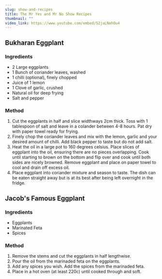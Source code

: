 ```yaml
---
slug: show-and-recipes
title: The Mr Yes and Mr No Show Recipes
thumbnail: ""
video_link: https://www.youtube.com/embed/52jaLNehOu4
---
```

## Bukharan Eggplant

### Ingredients

* 2 Large eggplants
* 1 Bunch of coriander leaves, washed
* 1 chilli (optional), finely chopped
* Juice of 1 lemon
* 1 Clove of garlic, crushed
* Natural oil for deep frying
* Salt and pepper

### Method

1. Cut the eggplants in half and slice widthways 2cm thick. Toss with 1 tablespoon of salt and leave in a colander between 4-8 hours. Pat dry with paper towel ready for frying.
2. Finely chop the coriander leaves and mix with the lemon, garlic and your desired amount of chilli. Add black pepper to taste but do not add salt.
3. Heat the oil in a large pot to 160 degrees celsius. Place slices of eggplant into the oil, ensuring there are no pieces overlapping. Cook until starting to brown on the bottom and flip over and cook until both sides are nicely browned. Remove eggplant and place on paper towel to cool and drain off excess oil.
4. Place eggplant into coriander mixture and season to taste. The dish can be eaten straight away but is at its best after being left overnight in the fridge.

## Jacob's Famous Eggplant

### Ingredients

* Eggplants
* Marinated Feta
* Spices

### Method

1. Remove the stems and cut the eggplants in half lengthwise.
2. Pour the oil from the marinaded feta on the eggplants.
3. Add any spices you wish. Add the spices from the marinaded feta.
4. Place in a hot oven (at least 220c) until cooked through and soft.
